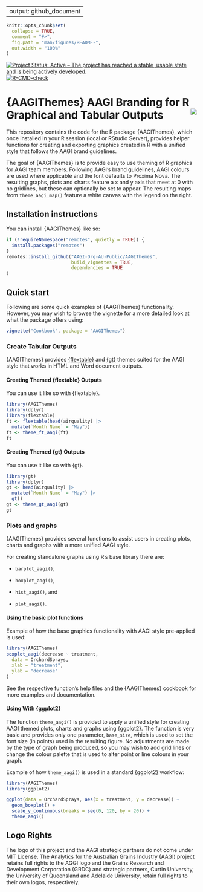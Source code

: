 
---
output: github_document
---

<!-- README.md is generated from README.Rmd. Please edit that file -->

```r
knitr::opts_chunk$set(
  collapse = TRUE,
  comment = "#>",
  fig.path = "man/figures/README-",
  out.width = "100%"
)
```

<!-- badges: start -->
[![Project Status: Active – The project has reached a stable, usable state and is being actively developed.](https://www.repostatus.org/badges/latest/active.svg)](https://www.repostatus.org/#active)
[![R-CMD-check](https://github.com/AAGI-Org-AU-Public/AAGIThemes/actions/workflows/R-CMD-check.yaml/badge.svg)](https://github.com/AAGI-Org-AU-Public/AAGIThemes/actions/workflows/R-CMD-check.yaml)
<!-- badges: end -->

# {AAGIThemes} AAGI Branding for R Graphical and Tabular Outputs <img align="right" src="man/figures/logo.png">

This repository contains the code for the R package {AAGIThemes}, which once installed in your R session (local or RStudio Server), provides helper functions for creating and exporting graphics created in R with a unified style that follows the AAGI brand guidelines.

The goal of {AAGIThemes} is to provide easy to use theming of R graphics for AAGI team members.
Following AAGI's brand guidelines, AAGI colours are used where applicable and the font defaults to Proxima Nova.
The resulting graphs, plots and charts feature a x and y axis that meet at 0 with no gridlines, but these can optionally be set to appear.
The resulting maps from `theme_aagi_map()` feature a white canvas with the legend on the right.

## Installation instructions

You can install {AAGIThemes} like so:

```r
if (!requireNamespace("remotes", quietly = TRUE)) {
  install.packages("remotes")
}
remotes::install_github("AAGI-Org-AU-Public/AAGIThemes",
                        build_vignettes = TRUE,
                        dependencies = TRUE
)
```

## Quick start

Following are some quick examples of {AAGIThemes} functionality.
However, you may wish to browse the vignette for a more detailed look at what the package offers using:

```r
vignette("Cookbook", package = "AAGIThemes")
```

### Create Tabular Outputs

{AAGIThemes} provides [{flextable}](https://davidgohel.github.io/flextable/) and [{gt}](https://gt.rstudio.com) themes suited for the AAGI style that works in HTML and Word document outputs.

#### Creating Themed {flextable} Outputs

You can use it like so with {flextable}.

```r
library(AAGIThemes)
library(dplyr)
library(flextable)
ft <- flextable(head(airquality) |>
  mutate(`Month Name` = "May"))
ft <- theme_ft_aagi(ft)
ft
```

#### Creating Themed {gt} Outputs

You can use it like so with {gt}.

```r
library(gt)
library(dplyr)
gt <- head(airquality) |>
  mutate(`Month Name` = "May") |>
  gt()
gt <- theme_gt_aagi(gt)
gt
```

### Plots and graphs

{AAGIThemes} provides several functions to assist users in creating plots, charts and graphs with a more unified AAGI style.

For creating standalone graphs using R's base library there are:

  * `barplot_aagi()`,

  * `boxplot_aagi()`,

  * `hist_aagi()`, and

  * `plot_aagi()`.

#### Using the basic plot functions

Example of how the base graphics functionality with AAGI style pre-applied is used:

```r
library(AAGIThemes)
boxplot_aagi(decrease ~ treatment,
  data = OrchardSprays,
  xlab = "treatment",
  ylab = "decrease"
)
```

See the respective function's help files and the {AAGIThemes} cookbook for more examples and documentation.

#### Using With {ggplot2}

The function `theme_aagi()` is provided to apply a unified style for creating AAGI themed plots, charts and graphs using {ggplot2}.
The function is very basic and provides only one parameter, `base_size`, which is used to set the font size (in points) used in the resulting figure.
No adjustments are made by the type of graph being produced, so you may wish to add grid lines or change the colour palette that is used to alter point or line colours in your graph.

Example of how `theme_aagi()` is used in a standard {ggplot2} workflow:

```r
library(AAGIThemes)
library(ggplot2)

ggplot(data = OrchardSprays, aes(x = treatment, y = decrease)) +
  geom_boxplot() +
  scale_y_continuous(breaks = seq(0, 120, by = 20)) +
  theme_aagi()
```


## Logo Rights

The logo of this project and the AAGI strategic partners do not come under MIT License.
The Analytics for the Australian Grains Industry (AAGI) project retains full rights to the AGGI logo and the Grains Research and Development Corporation (GRDC) and strategic partners, Curtin University, the University of Queensland and Adelaide University, retain full rights to their own logos, respectively.
